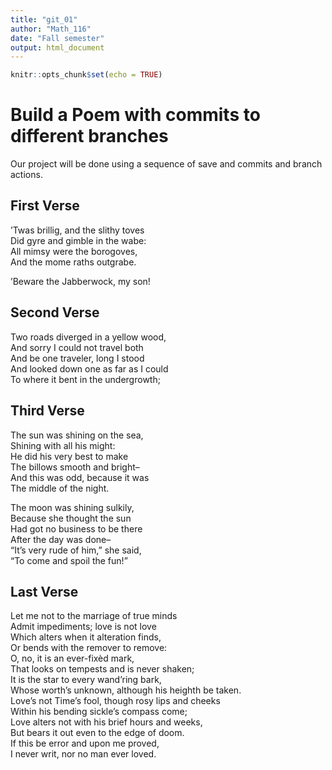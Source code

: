 ---
title: "git_01"
author: "Math_116"
date: "Fall semester"
output: html_document
---

```{r setup, include=FALSE}
knitr::opts_chunk$set(echo = TRUE)
```
# Build a Poem with commits to different branches
Our project will be done using a sequence of save and commits and branch actions.
<!-- Do not modify or change any text in "!--" bracketed areas such as this --- these are instructions to
you, if you change any of this the git program will notice it and compromise your git merging strategy !-->

## First Verse 
<!--Put the first five lines of a poem by Lewis Carrol in this section!-->
'Twas brillig, and the slithy toves  
Did gyre and gimble in the wabe:  
All mimsy were the borogoves,  
And the mome raths outgrabe.  
  
'Beware the Jabberwock, my son!  

## Second Verse
<!--Put the first five lines of a poem by Robert Frost here!-->
Two roads diverged in a yellow wood,    
And sorry I could not travel both  
And be one traveler, long I stood  
And looked down one as far as I could  
To where it bent in the undergrowth;

## Third Verse
<!--Put the first two verses of The Walrus and the Carpenter here!-->
The sun was shining on the sea,  
 Shining with all his might:  
 He did his very best to make  
 The billows smooth and bright--  
 And this was odd, because it was  
 The middle of the night.  
  
  
 The moon was shining sulkily,  
 Because she thought the sun  
 Had got no business to be there  
 After the day was done--  
 "It's very rude of him," she said,  
 "To come and spoil the fun!" 

## Last Verse
<!--Put a short poem of your choice 8-20 lines,here!-->
Let me not to the marriage of true minds  
 Admit impediments; love is not love  
 Which alters when it alteration finds,  
 Or bends with the remover to remove:  
 O, no, it is an ever-fixèd mark,  
 That looks on tempests and is never shaken;  
 It is the star to every wand’ring bark,  
 Whose worth’s unknown, although his heighth be taken.  
 Love’s not Time’s fool, though rosy lips and cheeks  
 Within his bending sickle’s compass come;  
 Love alters not with his brief hours and weeks,  
 But bears it out even to the edge of doom.  
 If this be error and upon me proved,  
 I never writ, nor no man ever loved.
